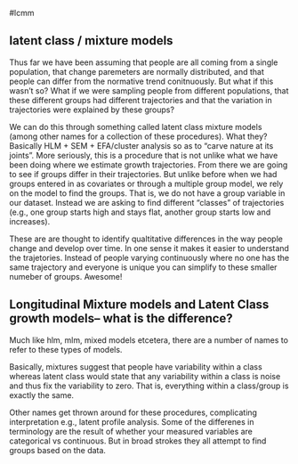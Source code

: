 #lcmm

## latent class / mixture models

Thus far we have been assuming that people are all coming from a single population, that change paremeters are normally distributed, and that people can differ from the normative trend conitnuously. But what if this wasn't so? What if we were sampling people from different populations, that these different groups had different trajectories and that the variation in trajectories were explained by these groups? 

We can do this through something called latent class mixture models (among other names for a collection of these procedures). What they? Basically HLM + SEM + EFA/cluster analysis so as to "carve nature at its joints". More seriously, this is a procedure that is not unlike what we have been doing where we estimate growth trajectories. From there we are going to see if groups differ in their trajectories. But unlike before when we had groups entered in as covariates or through a multiple group model, we rely on the model to find the groups. That is, we do not have a group variable in our dataset. Instead we are asking to find different "classes" of trajectories (e.g., one group starts high and stays flat, another group starts low and increases). 

These are are thought to identify qualtitative differences in the way people change and develop over time. In one sense it makes it easier to understand the trajetories. Instead of people varying continuously where no one has the same trajectory and everyone is unique you can simplify to these smaller numeber of groups. Awesome! 

## Longitudinal Mixture models and Latent Class growth models-- what is the difference? 

Much like hlm, mlm, mixed models etcetera, there are a number of names to refer to these types of models. 

Basically, mixtures suggest that people have variability within a class whereas latent class would state that any variability within a class is noise and thus fix the variability to zero. That is, everything within a class/group is exactly the same. 

Other names get thrown around for these procedures, complicating interpretation e.g., latent profile analysis. Some of the differenes in terminology are the result of whether your measured variables are categorical vs continuous. But in broad strokes they all attempt to find groups based on the data. 





